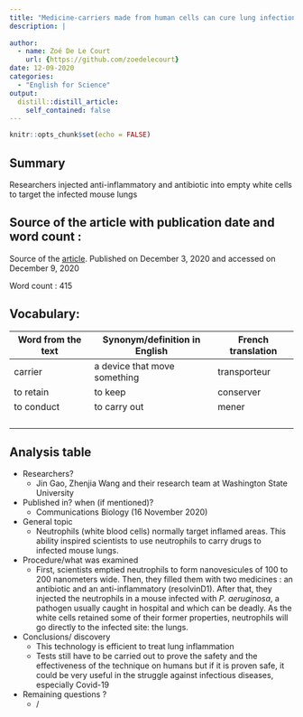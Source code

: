 ```yaml
---
title: "Medicine-carriers made from human cells can cure lung infections"
description: |
  
author:
  - name: Zoé De Le Court
    url: {https://github.com/zoedelecourt}
date: 12-09-2020
categories:
  - "English for Science"
output:
  distill::distill_article:
    self_contained: false
---
```


```r
knitr::opts_chunk$set(echo = FALSE)
```

## Summary 
Researchers injected anti-inflammatory and antibiotic into empty white cells to target the infected mouse lungs 


## Source of the article with publication date and word count :
Source of the [article](https://phys.org/news/2020-12-medicine-carriers-human-cells-lung-infections.html).
Published on  December 3, 2020 and accessed on December 9, 2020

Word count : 415

## Vocabulary: 
| Word from the text | Synonym/definition in English | French translation |
|--------------------|-------------------------------|--------------------|
| carrier            | a device that move something  | transporteur       |
| to retain          | to keep                       | conserver          |
| to conduct         | to carry out                  | mener              |
|                    |                               |                    |
|                    |                               |                    |
|                    |                               |                    |
|                    

## Analysis table

- Researchers? 
    + Jin Gao, Zhenjia Wang and their research team at Washington State University

- Published in? when (if mentioned)?
    + Communications Biology (16 November 2020)

- General topic
    + Neutrophils (white blood cells) normally target inflamed areas. This ability inspired scientists to use neutrophils to carry drugs to infected mouse lungs.
- Procedure/what was examined
    + First, scientists emptied neutrophils to form nanovesicules of 100 to 200 nanometers wide. Then, they filled them with two medicines : an antibiotic and an anti-inflammatory (resolvinD1). After that, they injected the neutrophils in a mouse infected with *P. aeruginosa*, a pathogen usually caught in hospital and which can be deadly. As the white cells retained some of their former properties, neutrophils will go directly to the infected site: the lungs.
    
- Conclusions/ discovery
    + This technology is efficient to treat lung inflammation
    + Tests still have to be carried out to prove the safety and the effectiveness of the technique on humans but if it is proven safe, it could be very useful in the struggle against infectious diseases, especially Covid-19
- Remaining questions ? 
    + /

